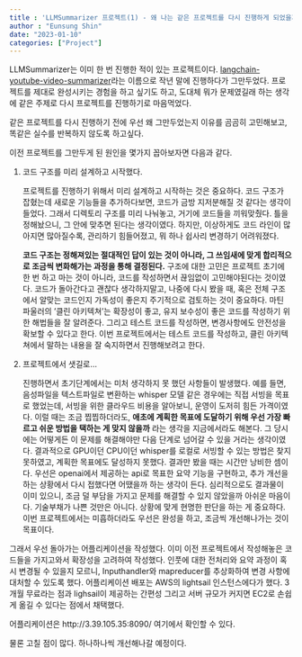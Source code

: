 ```yaml
---
title : 'LLMSummarizer 프로젝트(1) - 왜 나는 같은 프로젝트를 다시 진행하게 되었을까?'
author : "Eunsung Shin"
date: "2023-01-10"
categories: ["Project"]
---
```


LLMSummarizer는 이미 한 번 진행한 적이 있는 프로젝트이다. [langchain-youtube-video-summarizer](https://github.com/watanka/langchain-youtube-video-summarizer)라는 이름으로 작년 말에 진행하다가 그만두었다. 프로젝트를 제대로 완성시키는 경험을 하고 싶기도 하고, 도대체 뭐가 문제였길래 하는 생각에 같은 주제로 다시 프로젝트를 진행하기로 마음먹었다. 

같은 프로젝트를 다시 진행하기 전에 우선 왜 그만두었는지 이유를 곰곰히 고민해보고,  똑같은 실수를 반복하지 않도록 하고싶다.

이전 프로젝트를 그만두게 된 원인을 몇가지 꼽아보자면 다음과 같다.

1. 코드 구조를 미리 설계하고 시작했다.
    
    프로젝트를 진행하기 위해서 미리 설계하고 시작하는 것은 중요하다. 코드 구조가 잡혔는데 새로운 기능들을 추가하다보면, 코드가 금방 지저분해질 것 같다는 생각이 들었다. 그래서 디렉토리 구조를 미리 나눠놓고, 거기에 코드들을 끼워맞췄다. 틀을 정해놨으니, 그 안에 맞추면 된다는 생각이였다. 하지만, 이상하게도 코드 라인이 많아지면 많아질수록, 관리하기 힘들어졌고, 뭐 하나 쉽사리 변경하기 어려워졌다.
    
    **코드 구조는 정해져있는 절대적인 답이 있는 것이 아니라, 그 쓰임새에 맞게 합리적으로 조금씩 변화해가는 과정을 통해 결정된다.** 구조에 대한 고민은 프로젝트 초기에 한 번 하고 마는 것이 아니라, 코드를 작성하면서 끊임없이 고민해야된다는 것이였다. 코드가 돌아간다고 괜찮다 생각하지말고, 나중에 다시 봤을 때, 혹은 전체 구조에서 알맞는 코드인지 가독성이 좋은지 주기적으로 검토하는 것이 중요하다. 마틴 파울러의 ‘클린 아키텍쳐’는 확장성이 좋고, 유지 보수성이 좋은 코드를 작성하기 위한 해법들을 잘 알려준다. 그리고 테스트 코드를 작성하면, 변경사항에도 안전성을 확보할 수 있다고 한다. 이번 프로젝트에서는 테스트 코드를 작성하고, 클린 아키텍쳐에서 말하는 내용을 잘 숙지하면서 진행해보려고 한다.
    
2. 프로젝트에서 샛길로…
    
    진행하면서 초기단계에서는 미처 생각하지 못 했던 사항들이 발생했다. 예를 들면, 음성파일을 텍스트파일로 변환하는 whisper 모델 같은 경우에는 직접 서빙을 목표로 했었는데, 서빙을 위한 클라우드 비용을 알아보니, 운영이 도저히 힘든 가격이였다. 이럴 때는 조금 찝찝하더라도, **애초에 계획한 목표에 도달하기 위해 우선 가장 빠르고 쉬운 방법을 택하는 게 맞지 않을까** 라는 생각을 지금에서라도 해본다. 그 당시에는 어떻게든 이 문제를 해결해야만 다음 단계로 넘어갈 수 있을 거라는 생각이였다. 결과적으로 GPU이던 CPU이던 whisper를 로컬로 서빙할 수 있는 방법은 찾지 못하였고, 계획한 목표에도 달성하지 못했다. 결과만 봤을 때는 시간만 낭비한 셈이다. 우선은 openai에서 제공하는 api로 목표한 요약 기능을 구현하고, 추가 개선을 하는 상황에서 다시 접했다면 어땠을까 하는 생각이 든다. 심리적으로도 결과물이 이미 있으니, 조금 덜 부담을 가지고 문제를 해결할 수 있지 않았을까 아쉬운 마음이다. 기술부채가 나쁜 것만은 아니다. 상황에 맞게 현명한 판단을 하는 게 중요하다. 이번 프로젝트에서는 미흡하더라도 우선은 완성을 하고, 조금씩 개선해나가는 것이 목표이다.
    

그래서 우선 돌아가는 어플리케이션을 작성했다. 이미 이전 프로젝트에서 작성해놓은 코드들을 가지고와서 확장성을 고려하여 작성했다. 인풋에 대한 전처리와 요약 과정이 혹시 변경될 수 있을지 모르니, Inputhandler와 mapreducer를 추상화하여 변경 사항에 대처할 수 있도록 했다. 어플리케이션 배포는 AWS의 lightsail 인스턴스에다가 했다. 3개월 무료라는 점과 lighsail이 제공하는 간편성 그리고 서버 규모가 커지면 EC2로 손쉽게 옮길 수 있다는 점에서 채택했다.

어플리케이션은 http://3.39.105.35:8090/ 여기에서 확인할 수 있다.

물론 고칠 점이 많다. 하나하나씩 개선해나갈 예정이다.